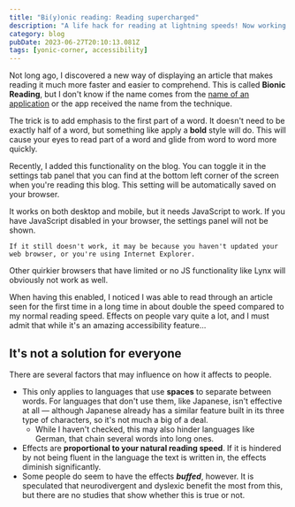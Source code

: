 ---
title: "Bi(y)onic reading: Reading supercharged"
description: "A life hack for reading at lightning speeds! Now working fully on Yonic Corner. But, does it really work for you?"
category: blog
pubDate: 2023-06-27T20:10:13.081Z
tags: [yonic-corner, accessibility]
---


<PlayerLink id="paper-mario-ttyd_chara" />

Not long ago, I discovered a new way of displaying an article
that makes reading it much more faster and easier to comprehend.
This is called **Bionic Reading**, but I don't know if the name
comes from the [name of an application](https://bionic-reading.com)
or the app received the name from the technique.

The trick is to add emphasis to the first part of a word.
It doesn't need to be exactly half of a word, but something like
apply a **bold** style will do. This will cause your eyes to
read part of a word and glide from word to word more quickly.

Recently, I added this functionality on the blog. You can toggle
it in the settings tab panel that you can find at the bottom left
corner of the screen when you're reading this blog. This setting
will be automatically saved on your browser.

<TextBubble position="bottom" alignment="far" theme="yonic">
    It works on both desktop and mobile, but it needs JavaScript to work. 
    If you have JavaScript disabled in your browser, the settings panel will
    not be shown.

    If it still doesn't work, it may be because you haven't updated your web browser, or you're using Internet Explorer.
Other quirkier browsers that have limited or no JS functionality like Lynx will obviously not work as well.
</TextBubble>
<Chara name="yonic" set="summer" sprite="normal" thoughts="The current implementation is pretty modern. I might want to make my own with compatibility with IE." />

When having this enabled, I noticed I was able to read through an article seen for the first time in a long time
in about double the speed compared to my normal reading speed.
Effects on people vary quite a lot, and I must admit that while it's an amazing accessibility feature...

## It's not a solution for everyone

There are several factors that may influence on how it affects to people.

* This only applies to languages that use **spaces** to separate between words.
For languages that don't use them, like Japanese, isn't effective at all &mdash; although Japanese already
has a similar feature built in its three type of characters, so it's not much a big of a deal.
    * While I haven't checked, this may also hinder languages like German, that chain several words into long ones.
* Effects are **proportional to your natural reading speed**. If it is hindered by not being fluent
in the language the text is written in, the effects diminish significantly.
* Some people do seem to have the effects ***buffed***, however. It is speculated that neurodivergent and dyslexic benefit the most
from this, but there are no studies that show whether this is true or not.